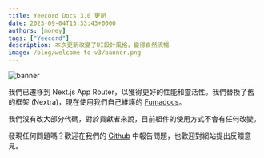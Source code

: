 ```yaml
---
title: Yeecord Docs 3.0 更新
date: 2023-09-04T15:33:43+0000
authors: [money]
tags: ["Yeecord"]
description: 本次更新改變了UI設計風格，變得自然流暢
image: /blog/welcome-to-v3/banner.png
---
```


![banner](/blog/welcome-to-v3/banner.png)

我們已遷移到 Next.js App Router，以獲得更好的性能和靈活性。我們替換了舊的框架 (Nextra)，現在使用我們自己維護的 [Fumadocs](https://fumadocs.vercel.app)。

我們沒有改大部分代碼，對於貢獻者來說，目前組件的使用方式不會有任何改變。

發現任何問題嗎？歡迎在我們的 [Github](https://github.com/yeecord/website) 中報告問題，也歡迎對網站提出反饋意見。
